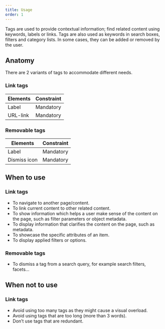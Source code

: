 ```yaml
---
title: Usage
order: 1
---
```



<Paragraph size="lead">
  Tags are used to provide contextual information; find related content using
  keywords, labels or links. Tags are also used as keywords in search boxes,
  filters and category lists. In some cases, they can be added or removed by the
  user.
</Paragraph>

## Anatomy

There are 2 variants of tags to accommodate different needs.

### Link tags

| Elements | Constraint |
| -------- | ---------- |
| Label    | Mandatory  |
| URL-link | Mandatory  |

### Removable tags

| Elements     | Constraint |
| ------------ | ---------- |
| Label        | Mandatory  |
| Dismiss icon | Mandatory  |

## When to use

### Link tags

- To navigate to another page/content.
- To link current content to other related content.
- To show information which helps a user make sense of the content on the page, such as filter parameters or object metadata.
- To display information that clarifies the content on the page, such as metadata.
- To showcase the specific attributes of an item.
- To display applied filters or options.

### Removable tags

- To dismiss a tag from a search query, for example search filters, facets...

## When not to use

### Link tags

- Avoid using too many tags as they might cause a visual overload.
- Avoid using tags that are too long (more than 3 words).
- Don’t use tags that are redundant.
